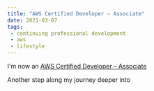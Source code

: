 ```yaml
---
title: "AWS Certified Developer – Associate"
date: 2021-03-07
tags:
 - continuing professional development
 - aws
 - lifestyle
---
```



I'm now an [AWS Certified Developer – Associate](https://www.youracclaim.com/badges/2ea15fa0-2a1d-4f8a-9967-060780d75a14)

Another step along my journey deeper into <AWS/>

